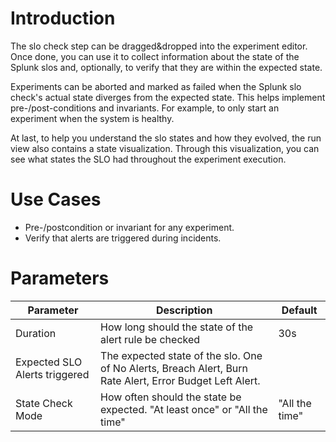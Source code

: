 # Introduction

The slo check step can be dragged&dropped into the experiment editor. Once done, you can use it to collect information about the state of the Splunk slos and, optionally, to verify that they are within the expected state.

Experiments can be aborted and marked as failed when the Splunk slo check's actual state diverges from the expected state. This helps implement pre-/post-conditions and invariants. For example, to only start an experiment when the system is healthy.

At last, to help you understand the slo states and how they evolved, the run view also contains a state visualization. Through this visualization, you can see what states the SLO had throughout the experiment execution.

# Use Cases

 - Pre-/postcondition or invariant for any experiment.
 - Verify that alerts are triggered during incidents.

# Parameters

| Parameter | Description                           | Default |
| --------- | ------------------------------------- | ------- |
| Duration  | How long should the state of the alert rule be checked | 30s     |
| Expected SLO Alerts triggered  | The expected state of the slo. One of No Alerts, Breach Alert, Burn Rate Alert, Error Budget Left Alert. |      |
| State Check Mode | How often should the state be expected. "At least once" or "All the time" | "All the time" |